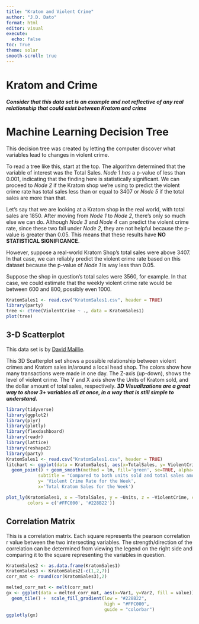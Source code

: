 ```yaml
---
title: "Kratom and Violent Crime"
author: "J.D. Dato"
format: html
editor: visual
execute: 
  echo: false
toc: True
theme: solar
smooth-scroll: true
---
```


# Kratom and Crime

***Consider that this data set is an example and not reflective of any real relationship that could exist between Kratom and crime***

# Machine Learning Decision Tree

This decision tree was created by letting the computer discover what variables lead to changes in violent crime.

To read a tree like this, start at the top. The algorithm determined that the variable of interest was the Total Sales. *Node 1 has* a p-value of less than 0.001, indicating that the finding here is statistically significant. We can proceed to *Node 2* if the Kratom shop we're using to predict the violent crime rate has total sales less than or equal to 3407 or *Node 5* if the total sales are more than that.

Let's say that we are looking at a Kratom shop in the real world, with total sales are 1850. After moving from *Node 1* to *Node 2*, there's only so much else we can do. Although *Node 3* and *Node 4* can predict the violent crime rate, since these two fall under *Node 2*, they are not helpful because the p-value is greater than 0.05. This means that these results have **NO STATISTICAL SIGNIFICANCE**.

However, suppose a real-world Kratom Shop's total sales were above 3407. In that case, we can reliably predict the violent crime rate based on this dataset because the p-value of *Node 1* is way less than 0.05.

Suppose the shop in question's total sales were 3560, for example. In that case, we could estimate that the weekly violent crime rate would be between 600 and 800, possibly even 1000.

```r
KratomSales1 <- read.csv("KratomSales1.csv", header = TRUE)
library(party)
tree <- ctree(ViolentCrime ~ ., data = KratomSales1)
plot(tree)
```

## 3-D Scatterplot

This data set is by [David Maillie](https://www.kaggle.com/datasets/dmaillie/2018-head-shop-kratom-sales-violentcrime-data).

This 3D Scatterplot set shows a possible relationship between violent crimes and Kratom sales in/around a local head shop. The colors show how many transactions were made in one day. The Z-axis (up-down), shows the level of violent crime. The Y and X axis show the Units of Kratom sold, and the dollar amount of total sales, respectively. ***3D Visualizations are a great way to show 3+ variables all at once, in a way that is still simple to understand.***

```r
library(tidyverse)
library(ggplot2)
library(plyr)
library(plotly)
library(flexdashboard)
library(readr)
library(lattice)
library(reshape2)
library(party)
KratomSales1 <- read.csv("KratomSales1.csv", header = TRUE)
litchart <- ggplot(data = KratomSales1, aes(x=TotalSales, y= ViolentCrime, color=Units)) +
  geom_point() + geom_smooth(method = lm, fill='green', se=TRUE, alpha=0.09) + labs(title='Kratom Sales Compared to Violent Crime', 
            subtitle = "Compared to both units sold and total sales amount",
            y= 'Violent Crime Rate for the Week',
            x='Total Kratom Sales for the Week') 


```

```r
plot_ly(KratomSales1, x = ~TotalSales, y = ~Units, z = ~ViolentCrime, color = ~Transactions,
        colors = c('#FFC000', '#228B22'))
```

## Correlation Matrix

This is a correlation matrix. Each square represents the pearson correlation r value between the two intersecting variables. The strength/direction of the correlation can be determined from viewing the legend on the right side and comparing it to the square representing the variables in question.

```r
KratomSales2 <- as.data.frame(KratomSales1)
KratomSales3 <- KratomSales2[-c(1,2,7)]
corr_mat <- round(cor(KratomSales3),2)

melted_corr_mat <- melt(corr_mat)
gx <- ggplot(data = melted_corr_mat, aes(x=Var1, y=Var2, fill = value))+
  geom_tile() +  scale_fill_gradient(low = "#228B22",
                                     high = "#FFC000",
                                     guide = "colorbar")
ggplotly(gx)
```
